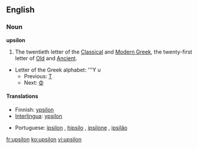 ==English==

===Noun===
'''upsilon''' 
# The twentieth letter of the [[Classical Greek|Classical]] and [[Modern Greek]], the twenty-first letter of [[Old Greek|Old]] and [[Ancient Greek|Ancient]].
*Letter of the Greek alphabet: '''&#933; &#965;
**Previous: [[tau|&#932;]]
**Next: [[phi|&#934;]]

====Translations====
{{top}}
*Finnish:  [[ypsilon]]
*[[Interlingua]]: [[ypsilon]]
{{mid}}
*Portuguese: [[ípsilon]] {{m}}, [[hipsilo]] {{m}}, [[ipsilone]] {{m}}, [[ipsilão]] {{m}}
{{bottom}}

[[fr:upsilon]]
[[ko:upsilon]]
[[vi:upsilon]]
